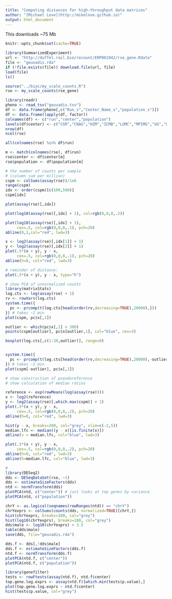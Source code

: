 ```yaml
---
title: "Computing distances for high-throughput data matrices"
author: "[Michael Love](http://mikelove.github.io)"
output: html_document
---
```


This downloads ~75 Mb

```r
knitr::opts_chunk$set(cache=TRUE)
```

```r
library(SummarizedExperiment)
url <- "http://duffel.rail.bio/recount/ERP001942/rse_gene.Rdata"
file <- "geuvadis.rda"
if (!file.exists(file)) download.file(url, file)
load(file)
ls()

source("../bioc/my_scale_counts.R")
rse <- my_scale_counts(rse_gene)

library(readr)
pheno <- read_tsv("geuvadis.tsv")
df <- data.frame(pheno[,c("Run_s","Center_Name_s","population_s")])
df <- data.frame(lapply(df, factor))
colnames(df) <- c("run","center","population")
levels(df$center) <- c("CGR","CNAG","HZM","ICMB","LUMC","MPIMG","UG","UU")
nrow(df)
ncol(rse)

all(colnames(rse) %in% df$run)

m <- match(colnames(rse), df$run)
rse$center <- df$center[m]
rse$population <- df$population[m]

# the number of counts per sample
# (column sum per million)
cspm <- colSums(assay(rse))/1e6
range(cspm)
idx <- order(cspm)[c(100,500)]
cspm[idx]

plot(assay(rse)[,idx])

plot(log10(assay(rse)[,idx] + 1), col=rgb(0,0,0,.2))

plot(log10(assay(rse)[,idx] + 1), 
     cex=.5, col=rgb(0,0,0,.1), pch=20)
abline(0,1,col="red", lwd=3)

x <- log2(assay(rse)[,idx[1]] + 1)
y <- log2(assay(rse)[,idx[2]] + 1)
plot(.5*(x + y), y - x,
     cex=.5, col=rgb(0,0,0,.1), pch=20)
abline(h=0, col="red", lwd=3)

# reminder of distance:
plot(.5*(x + y), y - x, type="h")

# show PCA of unnormalized counts
library(matrixStats)
log.cts <- log(assay(rse) + 1)
rv <- rowVars(log.cts)
system.time({
  pc <- prcomp(t(log.cts[head(order(rv,decreasing=TRUE),20000),]))
}) # takes ~1 min
plot(cspm, pc$x[,1])

outlier <- which(pc$x[,1] > 300)
points(cspm[outlier], pc$x[outlier,1], col="blue", cex=3)

boxplot(log.cts[,c(1:20,outlier)], range=0)


system.time({
  pc <- prcomp(t(log.cts[head(order(rv,decreasing=TRUE),20000),-outlier]))
}) # takes ~1 min
plot(cspm[-outlier], pc$x[,1])

# show construction of pseudoreference
# show calculation of median ratios

reference <- exp(rowMeans(log(assay(rse))))
x <- log2(reference)
y <- log2(assay(rse)[,which.max(cspm)] + 1)
plot(.5*(x + y), y - x,
     cex=.5, col=rgb(0,0,0,.2), pch=20)
abline(h=0, col="red", lwd=3)

hist(y - x, breaks=200, col="grey", xlim=c(-2,5))
median.lfc <- median((y - x)[is.finite(x)])
abline(v = median.lfc, col="blue", lwd=3)

plot(.5*(x + y), y - x,
     cex=.5, col=rgb(0,0,0,.2), pch=20)
abline(h=0, col="red", lwd=3)
abline(h=median.lfc, col="blue", lwd=3)

#
library(DESeq2)
dds <- DESeqDataSet(rse, ~1)
dds <- estimateSizeFactors(dds)
ntd <- normTransform(dds)
plotPCA(ntd, c("center")) # just looks at top genes by variance
plotPCA(ntd, c("population"))

chrY <- as.logical(seqnames(rowRanges(ntd)) == "chrY")
chrYexprs <- colSums(counts(dds, normalized=TRUE)[chrY,])
hist(chrYexprs, breaks=100, col="grey")
hist(log10(chrYexprs), breaks=100, col="grey")
dds$male <- log10(chrYexprs) > 3.5
table(dds$male)
save(dds, file="geuvadis.rda")

dds.f <- dds[,!dds$male]
dds.f <- estimateSizeFactors(dds.f)
ntd.f <- normTransform(dds.f)
plotPCA(ntd.f, c("center"))
plotPCA(ntd.f, c("population"))

library(genefilter)
tests <- rowFtests(assay(ntd.f), ntd.f$center)
top.gene.log.exprs <- assay(ntd.f)[which.min(tests$p.value),]
plot(top.gene.log.exprs ~ ntd.f$center)
hist(tests$p.value, col="grey")
```
